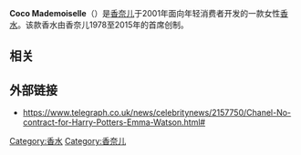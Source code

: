 {{Multiple issues|
{{Unreferenced|time=2021-01-24T03:38:42+00:00}}
{{Expand language|1=en|time=2021-01-24T07:10:45+00:00}}
}}
{{Infobox fragrance
|Name        = Coco Mademoiselle
|Image       = Coco_mademoiselle.jpg
|Image size  = 
|Caption     = 
|Endorsed by = [[Jacques_Polge|Jacques Polge]]
|Type        = 
|Released    = 2001
|Label       = [[Chanel|Chanel]]
|Tagline     = 
|Predecessor = [[Coco_(perfume)|Coco]] (1984)
|Successor   = 
|URL         = 
}}

'''Coco Mademoiselle'''（{{lang-zh|'''可可小姐'''}}）是[[香奈儿|香奈儿]]于2001年面向年轻消费者开发的一款女性[[香水|香水]]。该款香水由香奈儿1978至2015年的首席{{tsl|en|Perfumer|调香师}}{{tsl|en|Jacques Polge}}创制。
==相关==

==外部链接==
* {{en}} https://www.telegraph.co.uk/news/celebritynews/2157750/Chanel-No-contract-for-Harry-Potters-Emma-Watson.html# {{Wayback|url=https://www.telegraph.co.uk/news/celebritynews/2157750/Chanel-No-contract-for-Harry-Potters-Emma-Watson.html |date=20170824224424 }}

{{reflist}}

{{香奈儿}}

[[Category:香水|Category:香水]]
[[Category:香奈儿|Category:香奈儿]]